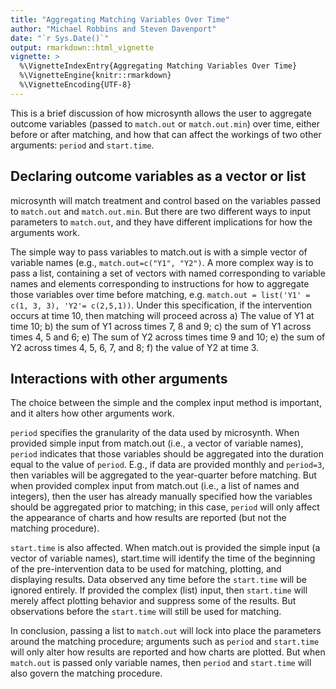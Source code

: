 ```yaml
---
title: "Aggregating Matching Variables Over Time"
author: "Michael Robbins and Steven Davenport"
date: "`r Sys.Date()`"
output: rmarkdown::html_vignette
vignette: >
  %\VignetteIndexEntry{Aggregating Matching Variables Over Time}
  %\VignetteEngine{knitr::rmarkdown}
  %\VignetteEncoding{UTF-8}
---
```


This is a brief discussion of how microsynth allows the user to aggregate
outcome variables (passed to `match.out` or `match.out.min`) over time, either
before or after matching, and how that can affect the workings of two other
arguments: `period` and `start.time`.

## Declaring outcome variables as a vector or list

microsynth will match treatment and control based on the variables passed to
`match.out` and `match.out.min`. But there are two different ways to input
parameters to `match.out`, and they have different implications for how the
arguments work.

The simple way to pass variables to match.out is with a simple vector of
variable names (e.g., `match.out=c("Y1", "Y2")`. A more complex way is to pass a
list, containing a set of vectors with named corresponding to variable names and
elements corresponding to instructions for how to aggregate those variables over
time before matching, e.g. `match.out = list('Y1' = c(1, 3, 3), 'Y2'=
c(2,5,1))`. Under this specification, if the intervention occurs at time 10,
then matching will proceed across a) The value of Y1 at time 10; b) the sum of
Y1 across times 7, 8 and 9; c) the sum of Y1 across times 4, 5 and 6; e) The sum
of Y2 across times time 9 and 10; e) the sum of Y2 across times 4, 5, 6, 7, and
8; f) the value of Y2 at time 3.

## Interactions with other arguments

The choice between the simple and the complex input method is important, and it
alters how other arguments work.

`period` specifies the granularity of the data used by microsynth. When provided
simple input from match.out (i.e., a vector of variable names),  `period`
indicates that those variables should be aggregated into the duration equal to
the value of `period`.  E.g., if data are provided monthly and `period=3`, then
variables will be aggregated to the year-quarter before matching. But when
provided complex input from match.out (i.e., a list of names and integers), then
the user has already manually specified how the variables should be aggregated
prior to matching; in this case, `period` will only affect the appearance of
charts and how results are reported (but not the matching procedure).

`start.time` is also affected. When match.out is provided the simple input (a
vector of variable names), start.time will identify the time of the beginning of
the pre-intervention data to be used for matching, plotting, and displaying
results. Data observed any time before the `start.time` will be ignored
entirely. If provided the complex (list) input, then `start.time` will merely
affect plotting behavior and suppress some of the results. But observations
before the `start.time` will still be used for matching.

In conclusion, passing a list to `match.out` will lock into place the parameters
around the matching procedure; arguments such as `period` and `start.time` will
only alter how results are reported and how charts are plotted. But when
`match.out` is passed only variable names, then `period` and `start.time` will
also govern the matching procedure.

